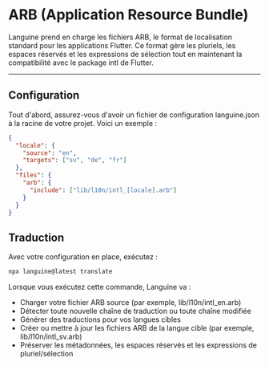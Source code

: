 # ARB (Application Resource Bundle)

Languine prend en charge les fichiers ARB, le format de localisation standard pour les applications Flutter. Ce format gère les pluriels, les espaces réservés et les expressions de sélection tout en maintenant la compatibilité avec le package intl de Flutter.

---

## Configuration

Tout d'abord, assurez-vous d'avoir un fichier de configuration languine.json à la racine de votre projet. Voici un exemple :

```json
{
  "locale": {
    "source": "en",
    "targets": ["sv", "de", "fr"]
  },
  "files": {
    "arb": {
      "include": ["lib/l10n/intl_[locale].arb"]
    }
  }
}
```

## Traduction

Avec votre configuration en place, exécutez :

```bash
npx languine@latest translate
```

Lorsque vous exécutez cette commande, Languine va :

- Charger votre fichier ARB source (par exemple, lib/l10n/intl_en.arb)
- Détecter toute nouvelle chaîne de traduction ou toute chaîne modifiée
- Générer des traductions pour vos langues cibles
- Créer ou mettre à jour les fichiers ARB de la langue cible (par exemple, lib/l10n/intl_sv.arb)
- Préserver les métadonnées, les espaces réservés et les expressions de pluriel/sélection

